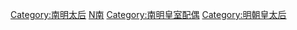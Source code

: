 [[Category:南明太后|Category:南明太后]]
[[Category:中國各朝代皇太后|N南]]
[[Category:南明皇室配偶|Category:南明皇室配偶]]
[[Category:明朝皇太后|Category:明朝皇太后]]